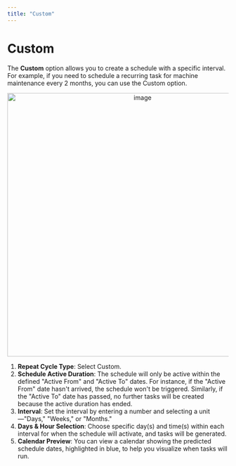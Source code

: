 ```yaml
---
title: "Custom"
---
```


# Custom

The **Custom** option allows you to create a schedule with a specific interval. For example, if you need to schedule a recurring task for machine maintenance every 2 months, you can use the Custom option.

<div align="center">
  <img src="https://t3837933.p.clickup-attachments.com/t3837933/57791c4f-24ca-4168-b76b-268eb92b14b9/image.png" alt="image" width="600" />
</div>

1. **Repeat Cycle Type**: Select Custom.
2. **Schedule Active Duration**: The schedule will only be active within the defined "Active From" and "Active To" dates. For instance, if the "Active From" date hasn't arrived, the schedule won't be triggered. Similarly, if the "Active To" date has passed, no further tasks will be created because the active duration has ended.
3. **Interval**: Set the interval by entering a number and selecting a unit—"Days," "Weeks," or "Months."
4. **Days & Hour Selection**: Choose specific day(s) and time(s) within each interval for when the schedule will activate, and tasks will be generated.
5. **Calendar Preview**: You can view a calendar showing the predicted schedule dates, highlighted in blue, to help you visualize when tasks will run.
